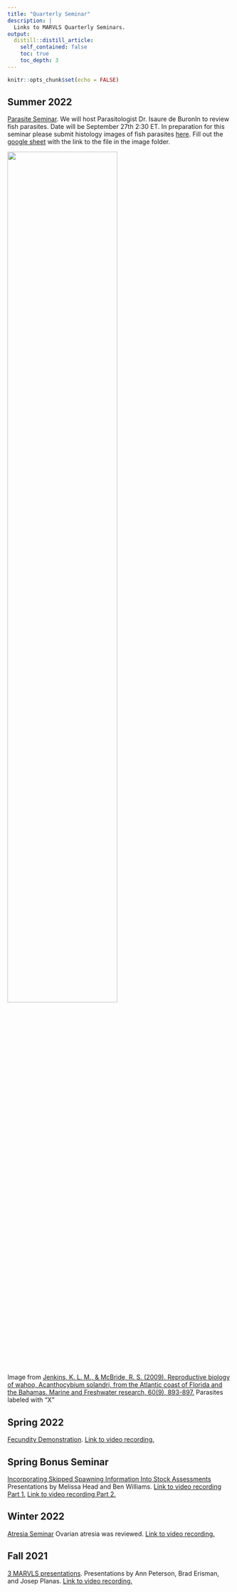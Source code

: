 ```yaml
---
title: "Quarterly Seminar"
description: |
  Links to MARVLS Quarterly Seminars.
output:
  distill::distill_article:
    self_contained: false
    toc: true
    toc_depth: 3
---
```



```r
knitr::opts_chunk$set(echo = FALSE)
```

## Summer 2022


[Parasite Seminar](https://drive.google.com/drive/folders/1Kjj59hXDyvghe2M0NrIvB_rCoK7jcAp7?usp=sharing). We will host Parasitologist Dr. Isaure de BuronIn to review fish parasites. Date will be September 27th 2:30 ET. In preparation for this seminar please submit histology images of fish parasites [here](https://drive.google.com/drive/folders/1Kjj59hXDyvghe2M0NrIvB_rCoK7jcAp7?usp=sharing). Fill out the [google sheet](https://docs.google.com/spreadsheets/d/1cyqgvXTAhPRo9vrDslhxXWiPW7k1YbxWYuesRCoX1d0/edit?usp=sharing) with the link to the file in the image folder. 


![](images/McBride_parasite.png){width=70%} 

Image from [Jenkins, K. L. M., & McBride, R. S. (2009). Reproductive biology of wahoo, Acanthocybium solandri, from the Atlantic coast of Florida and the Bahamas. Marine and Freshwater research, 60(9), 893-897.](chrome-extension://efaidnbmnnnibpcajpcglclefindmkaj/https://www.publish.csiro.au/MF/pdf/MF08211) Parasites labeled with "X"


## Spring 2022

[Fecundity Demonstration](https://drive.google.com/drive/folders/1hBrh2Zm5qAVg8P0k_0I9ff4D4d7ggn58?usp=sharing). [Link to video recording.](https://drive.google.com/file/d/15hXJcm5AtEOjJL1pzHxe4uxRIdZqxgAx/view?usp=sharing)

## Spring Bonus Seminar

[ Incorporating Skipped Spawning Information Into Stock Assessments
](https://drive.google.com/drive/folders/1M-qfqGoNT2r5k5RvtfiDOqkaEUPFofWu?usp=sharing) 
Presentations by Melissa Head and Ben Williams. [Link to video recording Part 1.](https://drive.google.com/file/d/1XManGQ6ufIYELZoB_L3GPTrg-W89zt2I/view?usp=sharing) [Link to video recording Part 2.](https://drive.google.com/file/d/1P3f6s17sfod2SbdOF4snUiycw9BVTDtp/view?usp=sharing)


## Winter 2022

[Atresia Seminar](https://drive.google.com/drive/folders/1MB-74ZE0P0hCbir6cBm0D_aonc83I52d?usp=sharing) Ovarian atresia was reviewed. [Link to video recording.](https://drive.google.com/file/d/1XpC6J49httbBrIXh13NxWnwtq-EqF0n5/view?usp=sharing) 


## Fall 2021

[3 MARVLS presentations](https://drive.google.com/drive/folders/1Ue-6RlwnGAk4GUOURJujFpUUc4tkLlwZ?usp=sharing). Presentations by Ann Peterson, Brad Erisman, and Josep Planas. [Link to video recording.](https://drive.google.com/file/d/1k4AUU3eSGyJd575qfJr23jLntnPzIVB8/view?usp=sharing)



